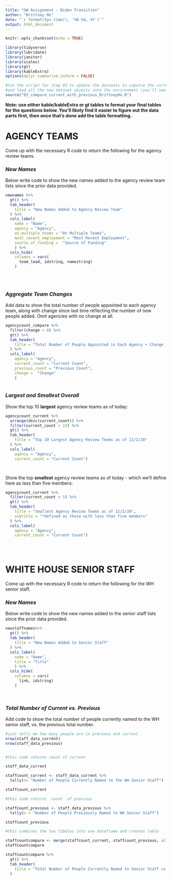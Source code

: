 ```yaml
---
title: "GW Assignment - Biden Transition"
author: "Brittney Ho"
date: "`r format(Sys.time(), '%B %d, %Y')`"
output: html_document
---
```


```r
knitr::opts_chunk$set(echo = TRUE)

library(tidyverse)
library(lubridate)
library(janitor)
library(scales)
library(gt)
library(kableExtra)
options(dplyr.summarise.inform = FALSE)

#run the script for step 03 to update the datasets to caputre the current live verions
#and load all the new dataset objects into the environment (you'll see them populate on the upper right window)
source("03_compare_current_with_previous_BrittneyHo.R")


```

**Note: use either kable/kableExtra or gt tables to format your final tables for the questions below. You'll likely find it easier to figure out the data parts first, then once that's done add the table formatting.**

# AGENCY TEAMS

Come up with the necessary R code to return the following for the agency review teams.

### *New Names*

Below write code to show the new names added to the agency review team lists since the prior data provided.  
  

```r

newnames %>%
  gt() %>%
  tab_header(
    title = "New Names Added to Agency Review Team"
  ) %>%
  cols_label(
    name = "Name",
    agency = "Agency",
    on_multiple_teams = "On Multiple Teams",
    most_recent_employment = "Most Recent Employment",
    source_of_funding =  "Source of Funding"
    ) %>%
  cols_hide(
    columns = vars(
      team_lead, idstring, namestring)
    )
 
  
 

```


### *Aggregate Team Changes*

Add data to show the total number of people appointed to each agency team, along with change since last time reflecting the number of new people added. Omit agencies with no change at all.  
  

```r

agencycount_compare %>%
  filter(change > 0) %>%
  gt() %>%
  tab_header(
    title = "Total Number of People Appointed in Each Agency + Change from Previous Count"
  ) %>%
  cols_label(
    agency = "Agency",
    current_count = "Current Count",
    previous_count = "Previous Count",
    change =  "Change"
    )



```


### *Largest and Smallest Overall*

Show the top 10 **largest** agency review teams as of today:

```r

agencycount_current %>%
  arrange(desc(current_count)) %>%
  filter(current_count > 22) %>%
  gt() %>%
  tab_header(
    title = "Top 10 Largest Agency Review Teams as of 12/2/20"
  ) %>%
  cols_label(
    agency = "Agency",
    current_count = "Current Count")




```

Show the top **smallest** agency review teams as of today - which we'll define here as less than five members:

```r

agencycount_current %>%
  filter(current_count < 5) %>%
  gt() %>%
  tab_header(
    title = "Smallest Agency Review Teams as of 12/2/20",
    subtitle = "*defined as those with less than five members"
  ) %>%
  cols_label(
    agency = "Agency",
    current_count = "Current Count")


 

```



# WHITE HOUSE SENIOR STAFF

Come up with the necessary R code to return the following for the WH senior staff.

### *New Names*

Below write code to show the new names added to the senior staff lists since the prior data provided.  
  

```r

newstaffnames%>%
  gt() %>%
  tab_header(
    title = "New Names Added to Senior Staff"
  ) %>%
  cols_label(
    name = "Name",
    title = "Title"
    ) %>%
  cols_hide(
    columns = vars(
      link, idstring)
    )

 

```


### *Total Number of Current vs. Previous*

Add code to show the total number of people currently named to the WH senior staff, vs. the previous total number.  
  

```r

#just tells me how many people are in previous and current
nrow(staff_data_current)
nrow(staff_data_previous)


#this code returns count of current

staff_data_current

staffcount_current <- staff_data_current %>%
  tally(n= "Number of People Currently Named to the WH Senior Staff")

staffcount_current 

#this code returns  count  of previous 

staffcount_previous <- staff_data_previous %>%
  tally(n = "Number of People Previously Named to WH Senior Staff")

staffcount_previous

#this combines the two tibbles into one dataframe and creates table

staffcountcompare <- merge(staffcount_current, staffcount_previous, all=TRUE)
staffcountcompare

staffcountcompare %>%
  gt() %>%
  tab_header(
    title = "Total Number of People Currently Named to Senior Staff vs. Previous Count"
  )

```

